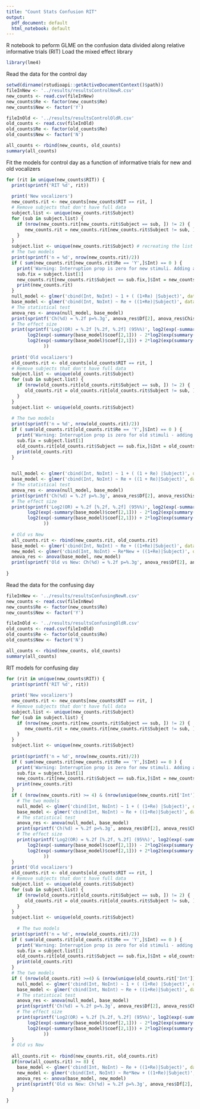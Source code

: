 ```yaml
---
title: "Count Stats Confusion RIT"
output:
  pdf_document: default
  html_notebook: default
---
```

R notebook to peform GLME on the confusion data divided along relative informative trials (RIT)
Load the mixed effect library
```r
library(lme4)

```

Read the data for the control day
```r
setwd(dirname(rstudioapi::getActiveDocumentContext()$path))
fileInNew <- '../results/resultsControlNewR.csv'
new_counts <- read.csv(fileInNew)
new_counts$Re <- factor(new_counts$Re)
new_counts$New <- factor('Y')

fileInOld <- '../results/resultsControlOldR.csv'
old_counts <- read.csv(fileInOld)
old_counts$Re <- factor(old_counts$Re)
old_counts$New <- factor('N')

all_counts <- rbind(new_counts, old_counts)
summary(all_counts)

```

Fit the models for control day as a function of informative trials for new and old vocalizers
```r

for (rit in unique(new_counts$RIT)) {
  print(sprintf('RIT %d', rit))
  
  print('New vocalizers')
  new_counts.rit <- new_counts[new_counts$RIT == rit, ]
  # Remove subjects that don't have full data
  subject.list <- unique(new_counts.rit$Subject)
  for (sub in subject.list) {
    if (nrow(new_counts.rit[new_counts.rit$Subject == sub, ]) != 2) {
       new_counts.rit = new_counts.rit[new_counts.rit$Subject != sub, ]
    }
  }
  subject.list <- unique(new_counts.rit$Subject) # recreating the list in case some subjects are deleted.
  # The two models
  print(sprintf('n = %d', nrow(new_counts.rit)/2))
  if ( sum(new_counts.rit[new_counts.rit$Re == 'Y',]$Int) == 0 ) {
    print('Warning: Interruption prop is zero for new stimuli. Adding an interrupted trial to 1 subject for both Re and NoRe')
    sub.fix = subject.list[1]
    new_counts.rit[new_counts.rit$Subject == sub.fix,]$Int = new_counts.rit[new_counts.rit$Subject == sub.fix,]$Int + 1
    print(new_counts.rit)
  }
  null_model <- glmer('cbind(Int, NoInt) ~ 1 + ( (1+Re) |Subject)', data = new_counts.rit, family = binomial)
  base_model <- glmer('cbind(Int, NoInt) ~ Re + ((1+Re)|Subject)', data = new_counts.rit, family = binomial)
  # The statistical test
  anova_res <- anova(null_model, base_model)
  print(sprintf('Ch(%d) = %.2f p=%.3g', anova_res$Df[2], anova_res$Chisq[2], anova_res$Pr[2] ))
  # The effect size
  print(sprintf('Log2(OR) = %.2f [%.2f, %.2f] (95%%)', log2(exp(-summary(base_model)$coef[2,1])),
        log2(exp(-summary(base_model)$coef[2,1])) - 2*log2(exp(summary(base_model)$coef[2,2])), 
        log2(exp(-summary(base_model)$coef[2,1])) + 2*log2(exp(summary(base_model)$coef[2,2]))
              ))
  
  print('Old vocalizers')
  old_counts.rit <- old_counts[old_counts$RIT == rit, ]
  # Remove subjects that don't have full data
  subject.list <- unique(old_counts.rit$Subject)
  for (sub in subject.list) {
    if (nrow(old_counts.rit[old_counts.rit$Subject == sub, ]) != 2) {
       old_counts.rit = old_counts.rit[old_counts.rit$Subject != sub, ]
    }
  }
  subject.list <- unique(old_counts.rit$Subject)
  
  # The two models
  print(sprintf('n = %d', nrow(old_counts.rit)/2))
  if ( sum(old_counts.rit[old_counts.rit$Re == 'Y',]$Int) == 0 ) {
    print('Warning: Interruption prop is zero for old stimuli - adding 1 intteruption for both Re and NoRe to one subject')
    sub.fix = subject.list[1]
    old_counts.rit[old_counts.rit$Subject == sub.fix,]$Int = old_counts.rit[old_counts.rit$Subject == sub.fix,]$Int + 1
    print(old_counts.rit)
  }
  

  null_model <- glmer('cbind(Int, NoInt) ~ 1 + ( (1 + Re) |Subject)', data = old_counts.rit, family = binomial)
  base_model <- glmer('cbind(Int, NoInt) ~ Re + ((1 + Re)|Subject)', data = old_counts.rit, family = binomial)
  # The statistical test
  anova_res <- anova(null_model, base_model)
  print(sprintf('Ch(%d) = %.2f p=%.3g', anova_res$Df[2], anova_res$Chisq[2], anova_res$Pr[2] ))
  # The effect size
  print(sprintf('Log2(OR) = %.2f [%.2f, %.2f] (95%%)', log2(exp(-summary(base_model)$coef[2,1])),
        log2(exp(-summary(base_model)$coef[2,1])) - 2*log2(exp(summary(base_model)$coef[2,2])), 
        log2(exp(-summary(base_model)$coef[2,1])) + 2*log2(exp(summary(base_model)$coef[2,2]))
              ))
  
  # Old vs New
  all_counts.rit <- rbind(new_counts.rit, old_counts.rit)
  base_model <- glmer('cbind(Int, NoInt) ~ Re + ((1+Re)|Subject)', data = all_counts.rit, family = binomial)
  new_model <- glmer('cbind(Int, NoInt) ~ Re*New + ((1+Re)|Subject)', data = all_counts.rit, family = binomial)
  anova_res <- anova(base_model, new_model)
  print(sprintf('Old vs New: Ch(%d) = %.2f p=%.3g', anova_res$Df[2], anova_res$Chisq[2], anova_res$Pr[2] ))
 
}
```

Read the data for the confusing day
```r
fileInNew <- '../results/resultsConfusingNewR.csv'
new_counts <- read.csv(fileInNew)
new_counts$Re <- factor(new_counts$Re)
new_counts$New <- factor('Y')

fileInOld <- '../results/resultsConfusingOldR.csv'
old_counts <- read.csv(fileInOld)
old_counts$Re <- factor(old_counts$Re)
old_counts$New <- factor('N')

all_counts <- rbind(new_counts, old_counts)
summary(all_counts)
```
RIT models for confusing day
```r
for (rit in unique(new_counts$RIT)) {
  print(sprintf('RIT %d', rit))
  
  print('New vocalizers')
  new_counts.rit <- new_counts[new_counts$RIT == rit, ]
  # Remove subjects that don't have full data
  subject.list <- unique(new_counts.rit$Subject)
  for (sub in subject.list) {
    if (nrow(new_counts.rit[new_counts.rit$Subject == sub, ]) != 2) {
       new_counts.rit = new_counts.rit[new_counts.rit$Subject != sub, ]
    }
  }
  subject.list <- unique(new_counts.rit$Subject)
  
  print(sprintf('n = %d', nrow(new_counts.rit)/2))
  if ( sum(new_counts.rit[new_counts.rit$Re == 'Y',]$Int) == 0 ) {
    print('Warning: Interruption prop is zero for new stimuli. Adding an interrupted trial to 1 subject for both Re and NoRe')
    sub.fix = subject.list[1]
    new_counts.rit[new_counts.rit$Subject == sub.fix,]$Int = new_counts.rit[new_counts.rit$Subject == sub.fix,]$Int + 1
    print(new_counts.rit)
  }
  if ( (nrow(new_counts.rit) >= 4) & (nrow(unique(new_counts.rit['Int'])) !=1) ) {
    # The two models
    null_model <- glmer('cbind(Int, NoInt) ~ 1 + ( (1+Re) |Subject)', data = new_counts.rit, family = binomial)
    base_model <- glmer('cbind(Int, NoInt) ~ Re + ((1+Re)|Subject)', data = new_counts.rit, family = binomial)
    # The statistical test
    anova_res <- anova(null_model, base_model)
    print(sprintf('Ch(%d) = %.2f p=%.3g', anova_res$Df[2], anova_res$Chisq[2], anova_res$Pr[2] ))
    # The effect size
    print(sprintf('Log2(OR) = %.2f [%.2f, %.2f] (95%%)', log2(exp(-summary(base_model)$coef[2,1])),
        log2(exp(-summary(base_model)$coef[2,1])) - 2*log2(exp(summary(base_model)$coef[2,2])), 
        log2(exp(-summary(base_model)$coef[2,1])) + 2*log2(exp(summary(base_model)$coef[2,2]))
              ))
  }
  print('Old vocalizers')
  old_counts.rit <- old_counts[old_counts$RIT == rit, ]
  # Remove subjects that don't have full data
  subject.list <- unique(old_counts.rit$Subject)
  for (sub in subject.list) {
    if (nrow(old_counts.rit[old_counts.rit$Subject == sub, ]) != 2) {
       old_counts.rit = old_counts.rit[old_counts.rit$Subject != sub, ]
    }
  }
  subject.list <- unique(old_counts.rit$Subject)
  
    # The two models
  print(sprintf('n = %d', nrow(old_counts.rit)/2))
  if ( sum(old_counts.rit[old_counts.rit$Re == 'Y',]$Int) == 0 ) {
    print('Warning: Interruption prop is zero for old stimuli - adding 1 intteruption for both Re and NoRe to one subject')
    sub.fix = subject.list[1]
    old_counts.rit[old_counts.rit$Subject == sub.fix,]$Int = old_counts.rit[old_counts.rit$Subject == sub.fix,]$Int + 1
    print(old_counts.rit)
  }
  # The two models
  if ( (nrow(old_counts.rit) >=4) & (nrow(unique(old_counts.rit['Int'])) !=1)  ) {
    null_model <- glmer('cbind(Int, NoInt) ~ 1 + ( (1+Re) |Subject)', data = old_counts.rit, family = binomial)
    base_model <- glmer('cbind(Int, NoInt) ~ Re + ((1+Re)|Subject)', data = old_counts.rit, family = binomial)
    # The statistical test
    anova_res <- anova(null_model, base_model)
    print(sprintf('Ch(%d) = %.2f p=%.3g', anova_res$Df[2], anova_res$Chisq[2], anova_res$Pr[2] ))
    # The effect size
    print(sprintf('Log2(OR) = %.2f [%.2f, %.2f] (95%%)', log2(exp(-summary(base_model)$coef[2,1])),
        log2(exp(-summary(base_model)$coef[2,1])) - 2*log2(exp(summary(base_model)$coef[2,2])), 
        log2(exp(-summary(base_model)$coef[2,1])) + 2*log2(exp(summary(base_model)$coef[2,2]))
              ))
  }
  # Old vs New
   
  all_counts.rit <- rbind(new_counts.rit, old_counts.rit)
  if(nrow(all_counts.rit) >= 8) {
    base_model <- glmer('cbind(Int, NoInt) ~ Re + ((1+Re)|Subject)', data = all_counts.rit, family = binomial)
    new_model <- glmer('cbind(Int, NoInt) ~ Re*New + ((1+Re)|Subject)', data = all_counts.rit, family = binomial)
    anova_res <- anova(base_model, new_model)
    print(sprintf('Old vs New: Ch(%d) = %.2f p=%.3g', anova_res$Df[2], anova_res$Chisq[2], anova_res$Pr[2] ))
  }
 
}
```